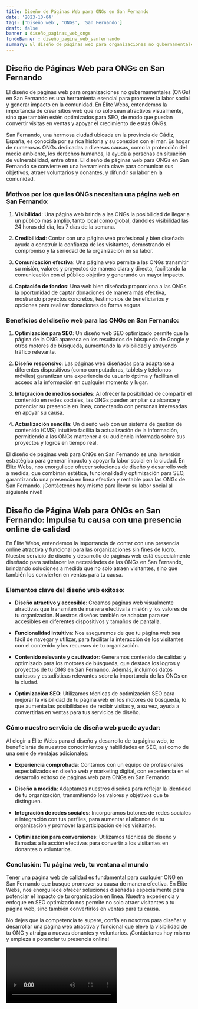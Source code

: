 ```yaml
---
title: Diseño de Páginas Web para ONGs en San Fernando
date: '2023-10-04'
tags: ['Diseño web', 'ONGs', 'San Fernando']
draft: false
banner : diseño_paginas_web_ongs
fondoBanner : diseño_pagina_web_sanfernando
summary: El diseño de páginas web para organizaciones no gubernamentales (ONGs) en San Fernando es una herramienta esencial para promover la labor social y generar impacto en la comunidad. En Élite Webs, entendemos la importancia de crear sitios web que no solo sean atractivos visualmente, sino que también estén optimizados para SEO, de modo que puedan convertir visitas en ventas y apoyar el crecimiento de estas ONGs.
---
```


## Diseño de Páginas Web para ONGs en San Fernando

El diseño de páginas web para organizaciones no gubernamentales (ONGs) en San Fernando es una herramienta esencial para promover la labor social y generar impacto en la comunidad. En Élite Webs, entendemos la importancia de crear sitios web que no solo sean atractivos visualmente, sino que también estén optimizados para SEO, de modo que puedan convertir visitas en ventas y apoyar el crecimiento de estas ONGs.

San Fernando, una hermosa ciudad ubicada en la provincia de Cádiz, España, es conocida por su rica historia y su conexión con el mar. Es hogar de numerosas ONGs dedicadas a diversas causas, como la protección del medio ambiente, los derechos humanos, la ayuda a personas en situación de vulnerabilidad, entre otras. El diseño de páginas web para ONGs en San Fernando se convierte en una herramienta clave para comunicar sus objetivos, atraer voluntarios y donantes, y difundir su labor en la comunidad.

### Motivos por los que las ONGs necesitan una página web en San Fernando:

1. **Visibilidad**: Una página web brinda a las ONGs la posibilidad de llegar a un público más amplio, tanto local como global, dándoles visibilidad las 24 horas del día, los 7 días de la semana.

2. **Credibilidad**: Contar con una página web profesional y bien diseñada ayuda a construir la confianza de los visitantes, demostrando el compromiso y la seriedad de la organización en su labor.

3. **Comunicación efectiva**: Una página web permite a las ONGs transmitir su misión, valores y proyectos de manera clara y directa, facilitando la comunicación con el público objetivo y generando un mayor impacto.

4. **Captación de fondos**: Una web bien diseñada proporciona a las ONGs la oportunidad de captar donaciones de manera más efectiva, mostrando proyectos concretos, testimonios de beneficiarios y opciones para realizar donaciones de forma segura.

### Beneficios del diseño web para las ONGs en San Fernando:

1. **Optimización para SEO**: Un diseño web SEO optimizado permite que la página de la ONG aparezca en los resultados de búsqueda de Google y otros motores de búsqueda, aumentando la visibilidad y atrayendo tráfico relevante.

2. **Diseño responsivo**: Las páginas web diseñadas para adaptarse a diferentes dispositivos (como computadoras, tablets y teléfonos móviles) garantizan una experiencia de usuario óptima y facilitan el acceso a la información en cualquier momento y lugar.

3. **Integración de medios sociales**: Al ofrecer la posibilidad de compartir el contenido en redes sociales, las ONGs pueden ampliar su alcance y potenciar su presencia en línea, conectando con personas interesadas en apoyar su causa.

4. **Actualización sencilla**: Un diseño web con un sistema de gestión de contenido (CMS) intuitivo facilita la actualización de la información, permitiendo a las ONGs mantener a su audiencia informada sobre sus proyectos y logros en tiempo real.

El diseño de páginas web para ONGs en San Fernando es una inversión estratégica para generar impacto y apoyar la labor social en la ciudad. En Élite Webs, nos enorgullece ofrecer soluciones de diseño y desarrollo web a medida, que combinan estética, funcionalidad y optimización para SEO, garantizando una presencia en línea efectiva y rentable para las ONGs de San Fernando. ¡Contáctenos hoy mismo para llevar su labor social al siguiente nivel!

<GifSeo />

<Cta />

## Diseño de Página Web para ONGs en San Fernando: Impulsa tu causa con una presencia online de calidad

En Élite Webs, entendemos la importancia de contar con una presencia online atractiva y funcional para las organizaciones sin fines de lucro. Nuestro servicio de diseño y desarrollo de páginas web está especialmente diseñado para satisfacer las necesidades de las ONGs en San Fernando, brindando soluciones a medida que no solo atraen visitantes, sino que también los convierten en ventas para tu causa.

### Elementos clave del diseño web exitoso:

- **Diseño atractivo y accesible**: Creamos páginas web visualmente atractivas que transmiten de manera efectiva la misión y los valores de tu organización. Nuestros diseños también se adaptan para ser accesibles en diferentes dispositivos y tamaños de pantalla.

- **Funcionalidad intuitiva**: Nos aseguramos de que tu página web sea fácil de navegar y utilizar, para facilitar la interacción de los visitantes con el contenido y los recursos de tu organización.

- **Contenido relevante y cautivador**: Generamos contenido de calidad y optimizado para los motores de búsqueda, que destaca los logros y proyectos de tu ONG en San Fernando. Además, incluimos datos curiosos y estadísticas relevantes sobre la importancia de las ONGs en la ciudad.

- **Optimización SEO**: Utilizamos técnicas de optimización SEO para mejorar la visibilidad de tu página web en los motores de búsqueda, lo que aumenta las posibilidades de recibir visitas y, a su vez, ayuda a convertirlas en ventas para tus servicios de diseño.

### Cómo nuestro servicio de diseño web puede ayudar:

Al elegir a Élite Webs para el diseño y desarrollo de tu página web, te beneficiarás de nuestros conocimientos y habilidades en SEO, así como de una serie de ventajas adicionales:

- **Experiencia comprobada**: Contamos con un equipo de profesionales especializados en diseño web y marketing digital, con experiencia en el desarrollo exitoso de páginas web para ONGs en San Fernando.

- **Diseño a medida**: Adaptamos nuestros diseños para reflejar la identidad de tu organización, transmitiendo los valores y objetivos que te distinguen.

- **Integración de redes sociales**: Incorporamos botones de redes sociales e integración con tus perfiles, para aumentar el alcance de tu organización y promover la participación de los visitantes.

- **Optimización para conversiones**: Utilizamos técnicas de diseño y llamadas a la acción efectivas para convertir a los visitantes en donantes o voluntarios. 

### Conclusión: Tu página web, tu ventana al mundo

Tener una página web de calidad es fundamental para cualquier ONG en San Fernando que busque promover su causa de manera efectiva. En Élite Webs, nos enorgullece ofrecer soluciones diseñadas especialmente para potenciar el impacto de tu organización en línea. Nuestra experiencia y enfoque en SEO optimizado nos permite no solo atraer visitantes a tu página web, sino también convertirlos en ventas para tu causa.

No dejes que la competencia te supere, confía en nosotros para diseñar y desarrollar una página web atractiva y funcional que eleve la visibilidad de tu ONG y atraiga a nuevos donantes y voluntarios. ¡Contáctanos hoy mismo y empieza a potenciar tu presencia online!

<Video />

<CtaBot job='ONGs' city='San Fernando'/>

<Gmaps query='San Fernando+españa+maps' />